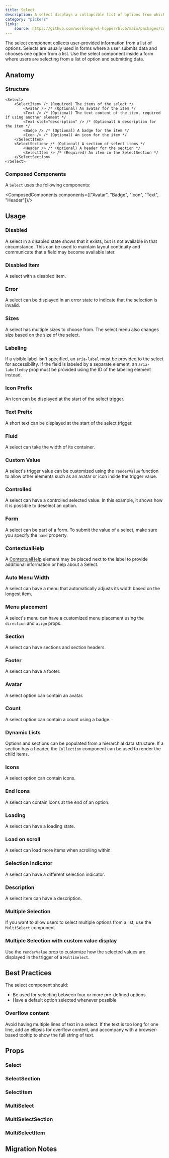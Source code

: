 ```yaml
---
title: Select
description: A select displays a collapsible list of options from which the user can select one.
category: "pickers"
links:
    source: https://github.com/workleap/wl-hopper/blob/main/packages/components/src/select/src/Select.tsx
---
```


The select component collects user-provided information from a list of options. Selects are usually used in forms where a user submits data and chooses one option from a list.
Use the select component inside a form where users are selecting from a list of option and submitting data.

<Example src="select/docs/preview" isOpen />

## Anatomy

### Structure

```tsx
<Select>
    <SelectItem> /* (Required) The items of the select */
        <Avatar /> /* (Optional) An avatar for the item */
        <Text /> /* (Optional) The text content of the item, required if using another element */
        <Text slot="description" /> /* (Optional) A description for the item */
        <Badge /> /* (Optional) A badge for the item */
        <Icon /> /* (Optional) An icon for the item */
    </SelectItem>
    <SelectSection> /* (Optional) A section of select items */
        <Header /> /* (Optional) A header for the section */
        <SelectItem /> /* (Required) An item in the SelectSection */
    </SelectSection>
</Select>
```

### Composed Components

A `Select` uses the following components:

<ComposedComponents components={["Avatar", "Badge", "Icon", "Text", "Header"]}/>

## Usage

### Disabled
A select in a disabled state shows that it exists, but is not available in that circumstance. This can be used to maintain layout continuity and communicate that a field may become available later.

<Example src="select/docs/disabled" />

### Disabled Item

A select with a disabled item.

<Example src="select/docs/select-dropdown/disabled" />

### Error
A select can be displayed in an error state to indicate that the selection is invalid.

<Example src="select/docs/error" />

### Sizes
A select has multiple sizes to choose from.
The select menu also changes size based on the size of the select.

<Example src="select/docs/sizes" />

### Labeling
If a visible label isn't specified, an `aria-label` must be provided to the select for accessibility. If the field is labeled by a separate element, an `aria-labelledby` prop must be provided using the ID of the labeling element instead.

<Example src="select/docs/labeling" />

### Icon Prefix
An icon can be displayed at the start of the select trigger.

<Example src="select/docs/iconPrefix" />

### Text Prefix
A short text can be displayed at the start of the select trigger.

<Example src="select/docs/textPrefix" />

### Fluid
A select can take the width of its container.

<Example src="select/docs/fluid" />

### Custom Value
A select's trigger value can be customized using the `renderValue` function to allow other elements such as an avatar or icon inside the trigger value.

<Example src="select/docs/customValue" />

### Controlled
A select can have a controlled selected value. In this example, it shows how it is possible to deselect an option.

<Example src="select/docs/controlled" />

### Form
A select can be part of a form. To submit the value of a select, make sure you specify the `name` property.

<Example src="select/docs/form" />

### ContextualHelp

A [ContextualHelp](/components/ContextualHelp) element may be placed next to the label to provide additional information or help about a Select.

<Example src="select/docs/ContextualHelp" />

### Auto Menu Width

A select can have a menu that automatically adjusts its width based on the longest item.

<Example src="select/docs/select-dropdown/autoMenuWidth" />

### Menu placement

A select's menu can have a customized menu placement using the `direction` and `align` props.

<Example src="select/docs/select-dropdown/menuPlacement" />

### Section

A select can have sections and section headers.

<Example src="select/docs/select-dropdown/section" />

### Footer

A select can have a footer.

<Example src="select/docs/select-dropdown/footer" />

### Avatar

A select option can contain an avatar.

<Example src="select/docs/select-dropdown/avatar" />

### Count

A select option can contain a count using a badge.

<Example src="select/docs/select-dropdown/count" />

### Dynamic Lists

Options and sections can be populated from a hierarchial data structure.
If a section has a header, the `Collection` component can be used to render the child items.

<Example src="select/docs/select-dropdown/dynamicLists" />

### Icons

A select option can contain icons.

<Example src="select/docs/select-dropdown/icons" />

### End Icons

A select can contain icons at the end of an option.

<Example src="select/docs/select-dropdown/endIcons" />

### Loading

A select can have a loading state.

<Example src="select/docs/select-dropdown/loading" />

### Load on scroll

A select can load more items when scrolling within.

<Example src="select/docs/select-dropdown/loadOnScroll" />

### Selection indicator

A select can have a different selection indicator.

<Example src="select/docs/select-dropdown/selectionIndicator" />

### Description

A select item can have a description.

<Example src="select/docs/select-dropdown/description" />

### Multiple Selection

If you want to allow users to select multiple options from a list, use the `MultiSelect` component.

<Example src="select/docs/multi-select" />

### Multiple Selection with custom value display

Use the `renderValue` prop to customize how the selected values are displayed in the trigger of a `MultiSelect`.

<Example src="select/docs/multi-select-custom-value" />

## Best Practices

The select component should:

- Be used for selecting between four or more pre-defined options.
- Have a default option selected whenever possible

### Overflow content

Avoid having multiple lines of text in a select. If the text is too long for one line, add an ellipsis for overflow content, and accompany with a browser-based tooltip to show the full string of text.

## Props

### Select

<PropTable component="Select" />

### SelectSection

<PropTable component="ListBoxSection" />

### SelectItem

<PropTable component="ListBoxItem" />

### MultiSelect

<PropTable component="MultiSelect" />

### MultiSelectSection

<PropTable component="ListBoxSection" />

### MultiSelectItem

<PropTable component="ListBoxItem" />

## Migration Notes

<MigrateGuide src="select/docs/migration-notes" />
